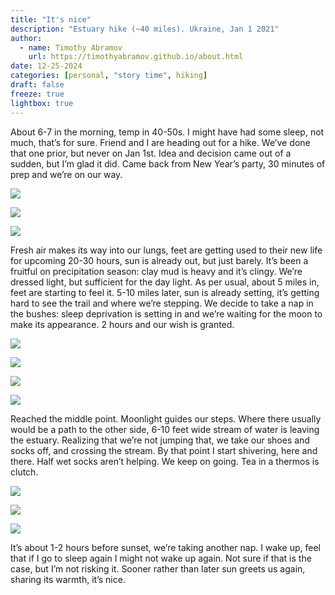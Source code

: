 ```yaml
---
title: "It's nice"
description: "Estuary hike (~40 miles). Ukraine, Jan 1 2021"
author:
  - name: Timothy Abramov
    url: https://timothyabramov.github.io/about.html
date: 12-25-2024
categories: [personal, "story time", hiking] 
draft: false
freeze: true
lightbox: true
---
```


About 6-7 in the morning, temp in 40-50s. I might have had some sleep, not much, that's for sure. Friend and I are heading out for a hike.  We've done that one prior, but never on Jan 1st. Idea and decision came out of a sudden, but I'm glad it did. Came back from New Year's party, 30 minutes of prep and we're on our way.

::: {layout-ncol=3}

![](images/liman1.jpg){group="group1"}

![](images/liman2.jpg){group="group1"}

![](images/liman3.jpg){group="group1"}

:::

Fresh air makes its way into our lungs, feet are getting used to their new life for upcoming 20-30 hours, sun is already out, but just barely. It's been a fruitful on precipitation season: clay mud is heavy and it's clingy. We're dressed light, but sufficient for the day light. As per usual, about 5 miles in, feet are starting to feel it. 5-10 miles later, sun is already setting, it's getting hard to see the trail and where we're stepping. We decide to take a nap in the bushes: sleep deprivation is setting in and we're waiting for the moon to make its appearance. 2 hours and our wish is granted. 


::: {layout-ncol=4}

![](images/liman4.jpg){group="group2"}

![](images/liman5.jpg){group="group2"}

![](images/liman6.jpg){group="group2"}

![](images/liman7.jpg){group="group2"}

:::

Reached the middle point. Moonlight guides our steps. Where there usually would be a path to the other side,  6-10 feet wide stream of water is leaving the estuary. Realizing that we're not jumping that, we take our shoes and socks off, and crossing the stream. By that point I start shivering, here and there. Half wet socks aren't helping. We keep on going. Tea in a thermos is clutch. 

::: {layout-ncol=3}

![](images/liman8.jpg){group="group3"}

![](images/liman9.jpg){group="group3"}

![](images/liman10.jpg){group="group3"}

:::

It's about 1-2 hours before sunset, we're taking another nap. I wake up,  feel that if I go to sleep again I might not wake up again. Not sure if that is the case, but I'm not risking it. Sooner rather than later sun greets us again, sharing its warmth, it's nice.